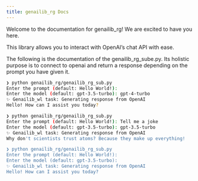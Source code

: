 ```yaml
---
title: genailib_rg Docs
---
```


Welcome to the documentation for genailib_rg! We are excited to have you here.

This library allows you to interact with OpenAI's chat API with ease.

The following is the documentation of the genailib_rg_sube.py. Its holistic purpose is to connect to openai and
return a response depending on the prompt you have given it.

```bash
❯ python genailib_rg/genailib_rg_sub.py
Enter the prompt (default: Hello World!):
Enter the model (default: gpt-3.5-turbo): gpt-4-turbo
✨ Genailib_wl task: Generating response from OpenAI
Hello! How can I assist you today?

❯ python genailib_rg/genailib_rg_sub.py
Enter the prompt (default: Hello World!): Tell me a joke
Enter the model (default: gpt-3.5-turbo): gpt-3.5-turbo
✨ Genailib_wl task: Generating response from OpenAI
Why don't scientists trust atoms? Because they make up everything!

❯ python genailib_rg/genailib_rg_sub.py
Enter the prompt (default: Hello World!):
Enter the model (default: gpt-3.5-turbo):
✨ Genailib_wl task: Generating response from OpenAI
Hello! How can I assist you today?
```
